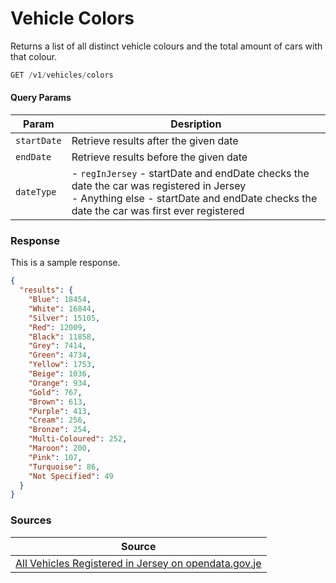 
# Vehicle Colors

Returns a list of all distinct vehicle colours and the total amount of cars with that colour.

```jsx
GET /v1/vehicles/colors
```

#### Query Params
|Param|Desription|
|-----|----------|
|`startDate`|Retrieve results after the given date|
|`endDate`|Retrieve results before the given date|
|`dateType`|- `regInJersey` - startDate and endDate checks the date the car was registered in Jersey<br/>- Anything else - startDate and endDate checks the date the car was first ever registered|

### Response
<Tabs>
<TabItem value="res-sample-200" label="200 (OK)">

This is a sample response.

```json title="Status: 200 (OK)"
{
  "results": {
    "Blue": 18454,
    "White": 16844,
    "Silver": 15105,
    "Red": 12009,
    "Black": 11858,
    "Grey": 7414,
    "Green": 4734,
    "Yellow": 1753,
    "Beige": 1036,
    "Orange": 934,
    "Gold": 767,
    "Brown": 613,
    "Purple": 413,
    "Cream": 256,
    "Bronze": 254,
    "Multi-Coloured": 252,
    "Maroon": 200,
    "Pink": 107,
    "Turquoise": 86,
    "Not Specified": 49
  }
}
```

</TabItem>
</Tabs>

### Sources
|Source|
|------|
|[All Vehicles Registered in Jersey on opendata.gov.je][vehiclesdata]|

[vehiclesdata]: https://opendata.gov.je/dataset/registered-vehicles